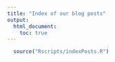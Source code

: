 ```yaml
---
title: "Index of our blog posts"
output:
  html_document:
    toc: true
---
```



```r
  source("Rscripts/indexPosts.R")
```
